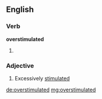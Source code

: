 ==English==

===Verb===
'''overstimulated'''

# {{past of|[[overstimulate]]}}

===Adjective===
{{en-adj}}

# Excessively [[stimulated]]

[[de:overstimulated]]
[[mg:overstimulated]]